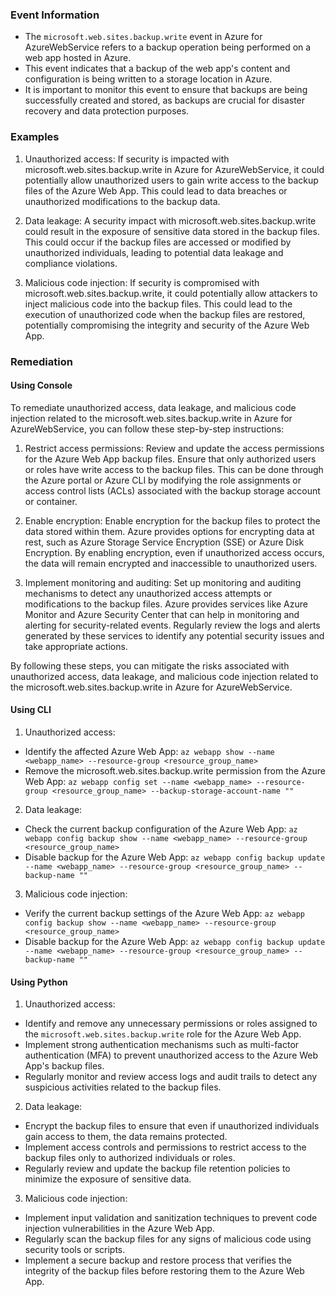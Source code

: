 
### Event Information

- The `microsoft.web.sites.backup.write` event in Azure for AzureWebService refers to a backup operation being performed on a web app hosted in Azure.
- This event indicates that a backup of the web app's content and configuration is being written to a storage location in Azure.
- It is important to monitor this event to ensure that backups are being successfully created and stored, as backups are crucial for disaster recovery and data protection purposes.


### Examples

1. Unauthorized access: If security is impacted with microsoft.web.sites.backup.write in Azure for AzureWebService, it could potentially allow unauthorized users to gain write access to the backup files of the Azure Web App. This could lead to data breaches or unauthorized modifications to the backup data.

2. Data leakage: A security impact with microsoft.web.sites.backup.write could result in the exposure of sensitive data stored in the backup files. This could occur if the backup files are accessed or modified by unauthorized individuals, leading to potential data leakage and compliance violations.

3. Malicious code injection: If security is compromised with microsoft.web.sites.backup.write, it could potentially allow attackers to inject malicious code into the backup files. This could lead to the execution of unauthorized code when the backup files are restored, potentially compromising the integrity and security of the Azure Web App.

### Remediation

#### Using Console

To remediate unauthorized access, data leakage, and malicious code injection related to the microsoft.web.sites.backup.write in Azure for AzureWebService, you can follow these step-by-step instructions:

1. Restrict access permissions: Review and update the access permissions for the Azure Web App backup files. Ensure that only authorized users or roles have write access to the backup files. This can be done through the Azure portal or Azure CLI by modifying the role assignments or access control lists (ACLs) associated with the backup storage account or container.

2. Enable encryption: Enable encryption for the backup files to protect the data stored within them. Azure provides options for encrypting data at rest, such as Azure Storage Service Encryption (SSE) or Azure Disk Encryption. By enabling encryption, even if unauthorized access occurs, the data will remain encrypted and inaccessible to unauthorized users.

3. Implement monitoring and auditing: Set up monitoring and auditing mechanisms to detect any unauthorized access attempts or modifications to the backup files. Azure provides services like Azure Monitor and Azure Security Center that can help in monitoring and alerting for security-related events. Regularly review the logs and alerts generated by these services to identify any potential security issues and take appropriate actions.

By following these steps, you can mitigate the risks associated with unauthorized access, data leakage, and malicious code injection related to the microsoft.web.sites.backup.write in Azure for AzureWebService.

#### Using CLI

1. Unauthorized access:
- Identify the affected Azure Web App: `az webapp show --name <webapp_name> --resource-group <resource_group_name>`
- Remove the microsoft.web.sites.backup.write permission from the Azure Web App: `az webapp config set --name <webapp_name> --resource-group <resource_group_name> --backup-storage-account-name ""`

2. Data leakage:
- Check the current backup configuration of the Azure Web App: `az webapp config backup show --name <webapp_name> --resource-group <resource_group_name>`
- Disable backup for the Azure Web App: `az webapp config backup update --name <webapp_name> --resource-group <resource_group_name> --backup-name ""`

3. Malicious code injection:
- Verify the current backup settings of the Azure Web App: `az webapp config backup show --name <webapp_name> --resource-group <resource_group_name>`
- Disable backup for the Azure Web App: `az webapp config backup update --name <webapp_name> --resource-group <resource_group_name> --backup-name ""`

#### Using Python

1. Unauthorized access:
- Identify and remove any unnecessary permissions or roles assigned to the `microsoft.web.sites.backup.write` role for the Azure Web App.
- Implement strong authentication mechanisms such as multi-factor authentication (MFA) to prevent unauthorized access to the Azure Web App's backup files.
- Regularly monitor and review access logs and audit trails to detect any suspicious activities related to the backup files.

2. Data leakage:
- Encrypt the backup files to ensure that even if unauthorized individuals gain access to them, the data remains protected.
- Implement access controls and permissions to restrict access to the backup files only to authorized individuals or roles.
- Regularly review and update the backup file retention policies to minimize the exposure of sensitive data.

3. Malicious code injection:
- Implement input validation and sanitization techniques to prevent code injection vulnerabilities in the Azure Web App.
- Regularly scan the backup files for any signs of malicious code using security tools or scripts.
- Implement a secure backup and restore process that verifies the integrity of the backup files before restoring them to the Azure Web App.


